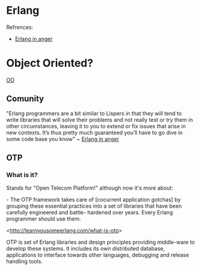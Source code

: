 = Erlang =

Refrences:
* [[Erlang in anger]]

= Object Oriented? = [[OO]]


== Comunity == 

"Erlang programmers are a bit similar to Lispers in that they will tend to write libraries
that will solve their problems and not really test or try them in other circumstances, 
leaving it to you to extend or fix issues that arise in new contexts.  It’s thus
pretty much guaranteed you’ll have to go dive in some code base you know"
~ [[Erlang in anger]]

== OTP ==

=== What is it? ===
Stands for "Open Telecom Platform!" although now it's more about:

- The OTP framework takes care of [cocurrent application gotchas]
by grouping these essential practices into a set of libraries that have been 
carefully engineered and battle- hardened over years. Every Erlang programmer should use 
them.

<http://learnyousomeerlang.com/what-is-otp>

OTP is set of Erlang libraries and design principles providing middle-ware to 
develop these systems. It includes its own distributed database, applications 
to interface towards other languages, debugging and release handling 
tools.

